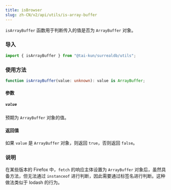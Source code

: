 ```yaml
---
title: isBrowser
slug: zh-CN/v2/api/utils/is-array-buffer
---
```


`isArrayBuffer` 函数用于判断传入的值是否为 `ArrayBuffer` 对象。

### 导入

```ts
import { isArrayBuffer } from "@tai-kun/surrealdb/utils";
```

### 使用方法

```ts
function isArrayBuffer(value: unknown): value is ArrayBuffer;
```

#### 参数

##### `value`

预期为 `ArrayBuffer` 对象的值。

#### 返回值

如果 `value` 是 `ArrayBuffer` 对象，则返回 `true`，否则返回 `false`。

### 说明

在某些版本的 Firefox 中，`fetch` 的响应主体设置为 `ArrayBuffer` 对象后，虽然具备方法，但无法通过 `instanceof` 进行判断，因此需要通过标签名进行判断。这种做法类似于 lodash 的行为。
